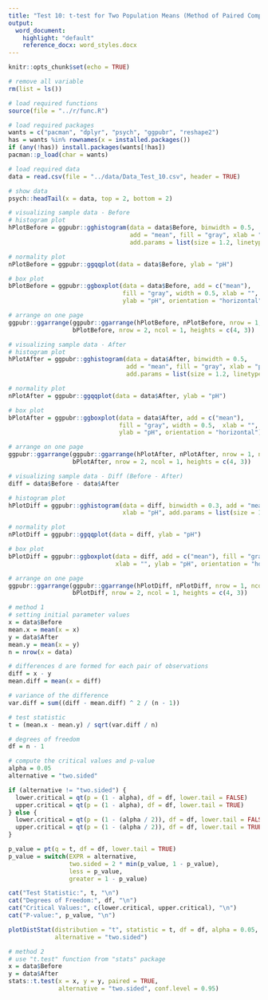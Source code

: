 ```yaml
---
title: "Test 10: t-test for Two Population Means (Method of Paired Comparisons)"
output:
  word_document:
    highlight: "default"
    reference_docx: word_styles.docx
---
```


```r
knitr::opts_chunk$set(echo = TRUE)
```

```r
# remove all variable
rm(list = ls())

# load required functions
source(file = "../r/func.R")

# load required packages
wants = c("pacman", "dplyr", "psych", "ggpubr", "reshape2")
has = wants %in% rownames(x = installed.packages())
if (any(!has)) install.packages(wants[!has])
pacman::p_load(char = wants)

# load required data
data = read.csv(file = "../data/Data_Test_10.csv", header = TRUE)

# show data
psych::headTail(x = data, top = 2, bottom = 2)
```

```r
# visualizing sample data - Before
# histogram plot
hPlotBefore = ggpubr::gghistogram(data = data$Before, binwidth = 0.5,
                                  add = "mean", fill = "gray", xlab = "pH",
                                  add.params = list(size = 1.2, linetype = 2))

# normality plot
nPlotBefore = ggpubr::ggqqplot(data = data$Before, ylab = "pH")

# box plot
bPlotBefore = ggpubr::ggboxplot(data = data$Before, add = c("mean"),
                                fill = "gray", width = 0.5, xlab = "",
                                ylab = "pH", orientation = "horizontal")

# arrange on one page
ggpubr::ggarrange(ggpubr::ggarrange(hPlotBefore, nPlotBefore, nrow = 1, ncol = 2),
                  bPlotBefore, nrow = 2, ncol = 1, heights = c(4, 3))
```

```r
# visualizing sample data - After
# histogram plot
hPlotAfter = ggpubr::gghistogram(data = data$After, binwidth = 0.5,
                                 add = "mean", fill = "gray", xlab = "pH",
                                 add.params = list(size = 1.2, linetype = 2))

# normality plot
nPlotAfter = ggpubr::ggqqplot(data = data$After, ylab = "pH")

# box plot
bPlotAfter = ggpubr::ggboxplot(data = data$After, add = c("mean"), 
                               fill = "gray", width = 0.5,  xlab = "",
                               ylab = "pH", orientation = "horizontal")

# arrange on one page
ggpubr::ggarrange(ggpubr::ggarrange(hPlotAfter, nPlotAfter, nrow = 1, ncol = 2),
                  bPlotAfter, nrow = 2, ncol = 1, heights = c(4, 3))
```

```r
# visualizing sample data - Diff (Before - After)
diff = data$Before - data$After

# histogram plot
hPlotDiff = ggpubr::gghistogram(data = diff, binwidth = 0.3, add = "mean", fill = "gray",
                                xlab = "pH", add.params = list(size = 1.2, linetype = 2))

# normality plot
nPlotDiff = ggpubr::ggqqplot(data = diff, ylab = "pH")

# box plot
bPlotDiff = ggpubr::ggboxplot(data = diff, add = c("mean"), fill = "gray", width = 0.5,
                              xlab = "", ylab = "pH", orientation = "horizontal")

# arrange on one page
ggpubr::ggarrange(ggpubr::ggarrange(hPlotDiff, nPlotDiff, nrow = 1, ncol = 2),
                  bPlotDiff, nrow = 2, ncol = 1, heights = c(4, 3))
```



```r
# method 1
# setting initial parameter values
x = data$Before
mean.x = mean(x = x)
y = data$After
mean.y = mean(x = y)
n = nrow(x = data)

# differences d are formed for each pair of observations
diff = x - y
mean.diff = mean(x = diff)

# variance of the difference
var.diff = sum((diff - mean.diff) ^ 2 / (n - 1))

# test statistic
t = (mean.x - mean.y) / sqrt(var.diff / n)

# degrees of freedom
df = n - 1

# compute the critical values and p-value
alpha = 0.05
alternative = "two.sided"

if (alternative != "two.sided") {
  lower.critical = qt(p = (1 - alpha), df = df, lower.tail = FALSE)
  upper.critical = qt(p = (1 - alpha), df = df, lower.tail = TRUE)
} else {
  lower.critical = qt(p = (1 - (alpha / 2)), df = df, lower.tail = FALSE)
  upper.critical = qt(p = (1 - (alpha / 2)), df = df, lower.tail = TRUE)
}

p_value = pt(q = t, df = df, lower.tail = TRUE)
p_value = switch(EXPR = alternative,
                 two.sided = 2 * min(p_value, 1 - p_value),
                 less = p_value,
                 greater = 1 - p_value)

cat("Test Statistic:", t, "\n")
cat("Degrees of Freedom:", df, "\n")
cat("Critical Values:", c(lower.critical, upper.critical), "\n")
cat("P-value:", p_value, "\n")

plotDistStat(distribution = "t", statistic = t, df = df, alpha = 0.05,
             alternative = "two.sided")

# method 2
# use "t.test" function from "stats" package
x = data$Before
y = data$After
stats::t.test(x = x, y = y, paired = TRUE,
              alternative = "two.sided", conf.level = 0.95)
```